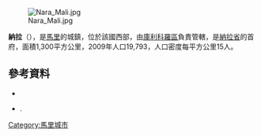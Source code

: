 [[Image:Nara_Mali.jpg|thumb]]

'''納拉'''（{{lang-fr|Nara}}），是[[馬里|馬里]]的城鎮，位於該國西部，由[[庫利科羅區|庫利科羅區]]負責管轄，是[[納拉省|納拉省]]的首府，面積1,300平方公里，2009年人口19,793，人口密度每平方公里15人。

==參考資料==
*{{citation | url=http://instat.gov.ml/documentation/koulikoro.pdf | publisher=République de Mali: Institut National de la Statistique | title=Resultats Provisoires RGPH 2009 (Région de Koulikoro) | language=fr | accessdate=2015-07-10 | archive-date=2011-07-22 | archive-url=https://web.archive.org/web/20110722215741/http://instat.gov.ml/documentation/koulikoro.pdf | dead-url=no }}
*{{citation | title=Plan de Sécurité Alimentaire Commune Rurale de Nara 2007-2011 | publisher=Commissariat à la Sécurité Alimentaire, République du Mali, USAID-Mali | year=2007 | url=http://www.aec.msu.edu/fs2/mali_fd_strtgy/plans/koulikoro/nara/psa_nara.pdf | language=fr | deadurl=yes | archiveurl=https://web.archive.org/web/20120917011235/http://www.aec.msu.edu/fs2/mali_fd_strtgy/plans/koulikoro/nara/psa_nara.pdf | archivedate=2012-09-17 }}.

{{Coord|15|10|5|N|7|17|15|W|display=title}}

{{庫利科羅區}}

[[Category:馬里城市|Category:馬里城市]]


{{Mali-geo-stub}}